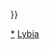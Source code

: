 {{Region history
|name = 利比亚历史
|linkoverride = [[利比亚历史]]
|country = 利比亚
|width = {{{width|auto}}}
|image = [[File:Leptis Magna Theatre.jpg|180px|Leptis Magna Theatre, Libya]]
|contentclass = plainlist

|content1 =
 {{aligned table |fullwidth = yes |leftright = yes
  |class = nowrap |style = line-height: 1.25em;
  |{{tsl|en|Prehistoric North Africa|史前北非|史前时期}} | &ensp;
  |{{tsl|en|Ancient Libya|古代利比亚|古代时期}}       | 至前146年
  |{{tsl|en|Roman Libya|罗马时期利比亚|罗马时代}}               | 至640年
  |{{tsl|en|History of Islamic Tripolitania and Cyrenaica|的黎波里塔尼亚和昔兰尼加伊斯兰时期历史|阿拉伯时期}} | 640&ndash;1510年
  |[[西班牙帝国|西班牙统治]]         | 1510&ndash;1530年
  |[[医院骑士团治下的马耳他历史|医院骑士团]] | 1530&ndash;1551年
  |{{tsl|en|Ottoman Tripolitania|奥斯曼属的黎波里塔尼亚|奥斯曼统治}}   | 1551&ndash;1911年
  |{{*}}[[卡拉曼里王朝]] |1711&ndash;1835年 
  |[[意属利比亚]]                       | 1911&ndash;1943年
  |{{tsl|en|Allied administration of Libya|盟军占领利比亚|盟军占领时期}} | 1943&ndash;1951年
  |[[利比亞王國]]                   | 1951&ndash;1969年
  |[[卡扎菲治下的利比亚|卡扎菲时期]] | 1969&ndash;2011年
  |[[2011年利比亚内战|2011年内战]]         | 2011年
  |[[利比亚全国过渡委员会|全国过渡委员会]]      | 2011&ndash;2012年
  |[[利比亚|利比亚国]]          | 2012年至今
 }}

}}<noinclude>
{{clear}}

[[Category:利比亚历史|*]]
[[Category:利比亚模板| ]]
[[Category:各國歷史導航模板|Lybia]]
</noinclude>